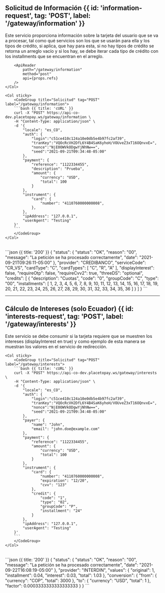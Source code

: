 
## Solicitud de Información {{ id: 'information-request', tag: 'POST', label: '/gateway/information' }}

<Row>
    <Col>
        Este servicio proporciona información sobre la tarjeta del usuario que se va a procesar, tal como qué servicios son los que se usarán para ella y los tipos de crédito, si aplica, que hay para esta, si no hay tipos de crédito se retorna un arreglo vacío y si los hay, se debe iterar cada tipo de crédito con los installments que se encuentran en el arreglo.

        <ApiReader
            path="/gateway/information"
            method="post"
            api={props.refs}
        />
    </Col>

    <Col sticky>
        <CodeGroup title="Solicitud" tag="POST" label="/gateway/information">
        ```bash {{ title: 'cURL' }}
        curl -X "POST" https://api-co-dev.placetopay.ws/gateway/information \
        -H "Content-Type: application/json" \
        -d '{
            "locale": "es_CO",
            "auth": {
                "login":"c51ce410c124a10e0db5e4b97fc2af39",
                "tranKey":"VQOcRcVH2DfL6Y4B4SaK6yhoH/VOUveZ3xT16OQnvxE=",
                "nonce":"NjE0OWVkODgwYjNhNw==",
                "seed":"2021-09-21T09:34:48-05:00"
            },
            "payment": {
                "reference": "1122334455",
                "description": "Prueba",
                "amount": {
                    "currency": "USD",
                    "total": 100
                }
            },
            "instrument": {
                "card": {
                    "number": "4110760000000008",
                },
            },
            "ipAddress": "127.0.0.1",
            "userAgent": "Testing"
        }'
        ```
        </CodeGroup>
    </Col>
</Row>

<Row>
    <Col>
        <ApiReader
            path="/gateway/information"
            method="post"
            type="response"
            api={props.refs}
        />
    </Col>
    <Col sticky>
        <br />
        <CodeGroup title="Respuesta">
            ```json {{ title: '200' }}
                {
                    "status": {
                        "status": "OK",
                        "reason": "00",
                        "message": "La petición se ha procesado correctamente",
                        "date": "2021-09-21T09:26:11-05:00"
                    },
                    "provider": "CREDIBANCO",
                    "serviceCode": "CR_VS",
                    "cardType": "C",
                    "cardTypes": [
                        "C",
                        "R",
                        "A"
                    ],
                    "displayInterest": false,
                    "requireOtp": false,
                    "requireCvv2": true,
                    "threeDS": "optional",
                    "credits": [
                        {
                        "description": "Cuotas",
                        "code": "0",
                        "groupCode": "C",
                        "type": "00",
                        "installments": [
                            1,
                            2,
                            3,
                            4,
                            5,
                            6,
                            7,
                            8,
                            9,
                            10,
                            11,
                            12,
                            13,
                            14,
                            15,
                            16,
                            17,
                            18,
                            19,
                            20,
                            21,
                            22,
                            23,
                            24,
                            25,
                            26,
                            27,
                            28,
                            29,
                            30,
                            31,
                            32,
                            33,
                            34,
                            35,
                            36
                        ]
                        }
                    ]
                }
            ```
        </CodeGroup>
    </Col>
</Row>

---

## Cálculo de Intereses (solo Ecuador) {{ id: 'interests-request', tag: 'POST', label: '/gateway/interests' }}

<Row>
    <Col>
        Este servicio se debe consumir si la tarjeta requiere que se muestren los intereses (displayInterest en true) y como ejemplo de esta manera se muestran los valores en el servicio de redirección.
        <ApiReader
            path="/gateway/interests"
            method="post"
            api={props.refs}
        />
    </Col>

    <Col sticky>
        <CodeGroup title="Solicitud" tag="POST" label="/gateway/interests">
        ```bash {{ title: 'cURL' }}
        curl -X "POST" https://api-co-dev.placetopay.ws/gateway/interests \
        -H "Content-Type: application/json" \
        -d '{
            "locale": "es_CO",
            "auth": {
                "login":"c51ce410c124a10e0db5e4b97fc2af39",
                "tranKey":"VQOcRcVH2DfL6Y4B4SaK6yhoH/VOUveZ3xT16OQnvxE=",
                "nonce":"NjE0OWVkODgwYjNhNw==",
                "seed":"2021-09-21T09:34:48-05:00"
            },
            "payer": {
                "name": "John",
                "email": "john.doe@example.com"
            },
            "payment": {
                "reference": "1122334455",
                "amount": {
                    "currency": "USD",
                    "total": 100
                }
            },
            "instrument": {
                "card": {
                    "number": "4110760000000008",
                    "expiration": "12/20",
                    "cvv": "123"
                },
                "credit": {
                    "code": "1",
                    "type": "02",
                    "groupCode": "P",
                    "installment": "24"
                }
            },
            "ipAddress": "127.0.0.1",
            "userAgent": "Testing"
        }'
        ```
        </CodeGroup>
    </Col>
</Row>

<Row>
    <Col>
        <ApiReader
            path="/gateway/interests"
            method="post"
            type="response"
            api={props.refs}
        />
    </Col>
    <Col sticky>
        <br />
        <CodeGroup title="Respuesta">
            ```json {{ title: '200' }}
                {
                    "status": {
                        "status": "OK",
                        "reason": "00",
                        "message": "La petición se ha procesado correctamente",
                        "date": "2021-09-22T16:08:19-05:00"
                    },
                    "provider": "INTERDIN",
                    "values": {
                        "original": 1,
                        "installment": 0.04,
                        "interest": 0.03,
                        "total": 1.03
                    },
                    "conversion": {
                        "from": {
                        "currency": "COP",
                        "total": 3000
                        },
                        "to": {
                        "currency": "USD",
                        "total": 1
                        },
                        "factor": 0.0003333333333333333
                    }
                }
            ```
        </CodeGroup>
    </Col>
</Row>